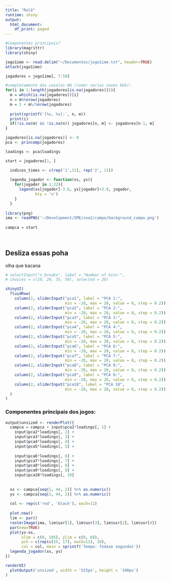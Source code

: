 ```yaml
---
title: "Rolê"
runtime: shiny
output:
  html_document:
    df_print: paged
---
```


```r
#Componentes principais?
library(magrittr)
library(shiny)

jogo1ime <- read.delim("~/Documentos/jogo1ime.txt", header=TRUE)
attach(jogo1ime)

jogadores = jogo1ime[, 7:50]

#completamento das caselas NA (rodar varias vezes kkk):
for(i in 1:length(jogadores[is.na(jogadores)])){
  m = which(is.na(jogadores))[i]
  n = m%%nrow(jogadores)
  m = 1 + m%/%nrow(jogadores)
  
  print(sprintf('[%s, %s]:', n, m))
  print(i)
  if(!is.na(m) && !is.na(n)) jogadores[n, m] <- jogadores[n-1, m]
}

jogadores[is.na(jogadores)] <- 0
pca <- princomp(jogadores)

loadings <- pca$loadings

start = jogadores[1, ]

  indices_times <- c(rep('1',11), rep('2', 11))
  
  legenda_jogador <- function(xs, ys){
    for(jogador in 1:22){
      legend(xs[jogador]-3.6, ys[jogador]+3.9, jogador,
             bty = 'n')
    }
  }
  
library(png)
ima <- readPNG('~/Development/IME/cea2/campo/background_campo.png')
  
campca = start
  
  
```

Desliza essas poha {.sidebar}
-----------------------------------------------------------------------

olha que bacana

```r
# selectInput("n_breaks", label = "Number of bins:",
# choices = c(10, 20, 35, 50), selected = 20)

shinyUI(
  fluidRow(
    column(2, sliderInput("pca1", label = "PCA 1:",
                          min = -20, max = 20, value = 0, step = 0.2)),
    column(2, sliderInput("pca2", label = "PCA 2:",
                          min = -20, max = 20, value = 0, step = 0.2)),
    column(2, sliderInput("pca3", label = "PCA 3:",
                          min = -20, max = 20, value = 0, step = 0.2)),
    column(2, sliderInput("pca4", label = "PCA 4:",
                          min = -20, max = 20, value = 0, step = 0.2)),
    column(2, sliderInput("pca5", label = "PCA 5:",
                          min = -20, max = 20, value = 0, step = 0.2)),
    column(2, sliderInput("pca6", label = "PCA 6:",
                          min = -20, max = 20, value = 0, step = 0.2)),
    column(2, sliderInput("pca7", label = "PCA 7:",
                          min = -20, max = 20, value = 0, step = 0.2)),
    column(2, sliderInput("pca8", label = "PCA 8:",
                          min = -20, max = 20, value = 0, step = 0.2)),
    column(2, sliderInput("pca9", label = "PCA 9:",
                          min = -20, max = 20, value = 0, step = 0.2)),
    column(2, sliderInput("pca10", label = "PCA 10",
                          min = -20, max = 20, value = 0, step = 0.2))
  )
)
```

### Componentes principais dos jogos:

```r
output$unsized <- renderPlot({
  campca = campca + input$pca1*loadings[, 1] +
    input$pca2*loadings[, 2] +
    input$pca3*loadings[, 3] +
    input$pca4*loadings[, 4] +
    input$pca5*loadings[, 5] +
    
    input$pca6*loadings[, 6] +
    input$pca7*loadings[, 7] +
    input$pca8*loadings[, 8] +
    input$pca9*loadings[, 9] +
    input$pca10*loadings[, 10]
  
  
  xs <- campca[seq(1, 44, 2)] %>% as.numeric()
  ys <- campca[seq(2, 44, 2)] %>% as.numeric()
  
  col <- rep(c('red', 'black'), each=11)
  
  plot.new()
  lim <- par()
  rasterImage(ima, lim$usr[1], lim$usr[3], lim$usr[2], lim$usr[4])
  par(new=TRUE)
  plot(ys~xs,
       xlim = c(0, 105), ylim = c(0, 68),
       pch = c(rep(c(15, 17), each=11), 16),
       col = col, main = sprintf('Tempo: fodase segundos'))
  legenda_jogador(xs, ys)
})

renderUI(
  plotOutput('unsized', width = '525px', height = '340px')
)
```
